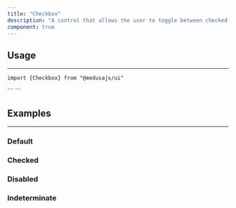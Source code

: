 ```yaml
---
title: "Checkbox"
description: "A control that allows the user to toggle between checked and not checked."
component: true
---
```


<ComponentExample name="checkbox-demo" />

## Usage

---

<Snippet>```import {Checkbox} from "@medusajs/ui"```</Snippet>

<Snippet>
  ```
  <Checkbox />
  ```
</Snippet>

## Examples

---

### Default

<ComponentExample name="checkbox-default" />

### Checked

<ComponentExample name="checkbox-checked" />

### Disabled

<ComponentExample name="checkbox-disabled" />

### Indeterminate

<ComponentExample name="checkbox-indeterminate" />
